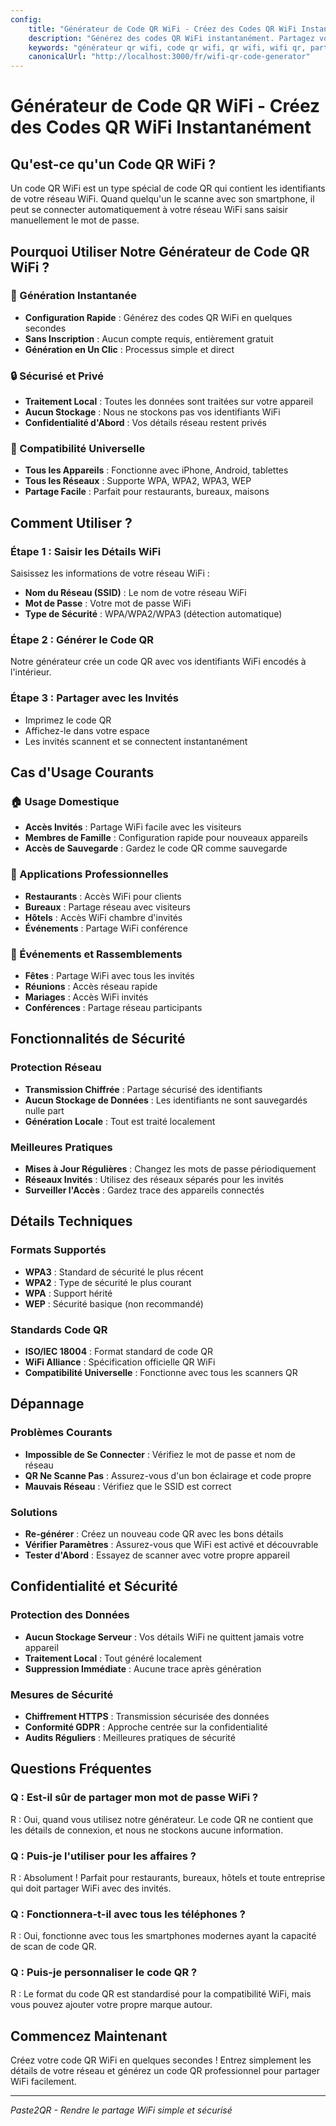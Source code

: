 ```yaml
---
config:
    title: "Générateur de Code QR WiFi - Créez des Codes QR WiFi Instantanément"
    description: "Générez des codes QR WiFi instantanément. Partagez votre réseau WiFi avec vos invités facilement. Générateur de codes QR WiFi gratuit, rapide et sécurisé."
    keywords: "générateur qr wifi, code qr wifi, qr wifi, wifi qr, partage wifi, wifi invités"
    canonicalUrl: "http://localhost:3000/fr/wifi-qr-code-generator"
---
```


# Générateur de Code QR WiFi - Créez des Codes QR WiFi Instantanément

## Qu'est-ce qu'un Code QR WiFi ?

Un code QR WiFi est un type spécial de code QR qui contient les identifiants de votre réseau WiFi. Quand quelqu'un le scanne avec son smartphone, il peut se connecter automatiquement à votre réseau WiFi sans saisir manuellement le mot de passe.

## Pourquoi Utiliser Notre Générateur de Code QR WiFi ?

### 🚀 Génération Instantanée

-   **Configuration Rapide** : Générez des codes QR WiFi en quelques secondes
-   **Sans Inscription** : Aucun compte requis, entièrement gratuit
-   **Génération en Un Clic** : Processus simple et direct

### 🔒 Sécurisé et Privé

-   **Traitement Local** : Toutes les données sont traitées sur votre appareil
-   **Aucun Stockage** : Nous ne stockons pas vos identifiants WiFi
-   **Confidentialité d'Abord** : Vos détails réseau restent privés

### 📱 Compatibilité Universelle

-   **Tous les Appareils** : Fonctionne avec iPhone, Android, tablettes
-   **Tous les Réseaux** : Supporte WPA, WPA2, WPA3, WEP
-   **Partage Facile** : Parfait pour restaurants, bureaux, maisons

## Comment Utiliser ?

### Étape 1 : Saisir les Détails WiFi

Saisissez les informations de votre réseau WiFi :

-   **Nom du Réseau (SSID)** : Le nom de votre réseau WiFi
-   **Mot de Passe** : Votre mot de passe WiFi
-   **Type de Sécurité** : WPA/WPA2/WPA3 (détection automatique)

### Étape 2 : Générer le Code QR

Notre générateur crée un code QR avec vos identifiants WiFi encodés à l'intérieur.

### Étape 3 : Partager avec les Invités

-   Imprimez le code QR
-   Affichez-le dans votre espace
-   Les invités scannent et se connectent instantanément

## Cas d'Usage Courants

### 🏠 Usage Domestique

-   **Accès Invités** : Partage WiFi facile avec les visiteurs
-   **Membres de Famille** : Configuration rapide pour nouveaux appareils
-   **Accès de Sauvegarde** : Gardez le code QR comme sauvegarde

### 🏢 Applications Professionnelles

-   **Restaurants** : Accès WiFi pour clients
-   **Bureaux** : Partage réseau avec visiteurs
-   **Hôtels** : Accès WiFi chambre d'invités
-   **Événements** : Partage WiFi conférence

### 🎉 Événements et Rassemblements

-   **Fêtes** : Partage WiFi avec tous les invités
-   **Réunions** : Accès réseau rapide
-   **Mariages** : Accès WiFi invités
-   **Conférences** : Partage réseau participants

## Fonctionnalités de Sécurité

### Protection Réseau

-   **Transmission Chiffrée** : Partage sécurisé des identifiants
-   **Aucun Stockage de Données** : Les identifiants ne sont sauvegardés nulle part
-   **Génération Locale** : Tout est traité localement

### Meilleures Pratiques

-   **Mises à Jour Régulières** : Changez les mots de passe périodiquement
-   **Réseaux Invités** : Utilisez des réseaux séparés pour les invités
-   **Surveiller l'Accès** : Gardez trace des appareils connectés

## Détails Techniques

### Formats Supportés

-   **WPA3** : Standard de sécurité le plus récent
-   **WPA2** : Type de sécurité le plus courant
-   **WPA** : Support hérité
-   **WEP** : Sécurité basique (non recommandé)

### Standards Code QR

-   **ISO/IEC 18004** : Format standard de code QR
-   **WiFi Alliance** : Spécification officielle QR WiFi
-   **Compatibilité Universelle** : Fonctionne avec tous les scanners QR

## Dépannage

### Problèmes Courants

-   **Impossible de Se Connecter** : Vérifiez le mot de passe et nom de réseau
-   **QR Ne Scanne Pas** : Assurez-vous d'un bon éclairage et code propre
-   **Mauvais Réseau** : Vérifiez que le SSID est correct

### Solutions

-   **Re-générer** : Créez un nouveau code QR avec les bons détails
-   **Vérifier Paramètres** : Assurez-vous que WiFi est activé et découvrable
-   **Tester d'Abord** : Essayez de scanner avec votre propre appareil

## Confidentialité et Sécurité

### Protection des Données

-   **Aucun Stockage Serveur** : Vos détails WiFi ne quittent jamais votre appareil
-   **Traitement Local** : Tout généré localement
-   **Suppression Immédiate** : Aucune trace après génération

### Mesures de Sécurité

-   **Chiffrement HTTPS** : Transmission sécurisée des données
-   **Conformité GDPR** : Approche centrée sur la confidentialité
-   **Audits Réguliers** : Meilleures pratiques de sécurité

## Questions Fréquentes

### Q : Est-il sûr de partager mon mot de passe WiFi ?

R : Oui, quand vous utilisez notre générateur. Le code QR ne contient que les détails de connexion, et nous ne stockons aucune information.

### Q : Puis-je l'utiliser pour les affaires ?

R : Absolument ! Parfait pour restaurants, bureaux, hôtels et toute entreprise qui doit partager WiFi avec des invités.

### Q : Fonctionnera-t-il avec tous les téléphones ?

R : Oui, fonctionne avec tous les smartphones modernes ayant la capacité de scan de code QR.

### Q : Puis-je personnaliser le code QR ?

R : Le format du code QR est standardisé pour la compatibilité WiFi, mais vous pouvez ajouter votre propre marque autour.

## Commencez Maintenant

Créez votre code QR WiFi en quelques secondes ! Entrez simplement les détails de votre réseau et générez un code QR professionnel pour partager WiFi facilement.

---

_Paste2QR - Rendre le partage WiFi simple et sécurisé_
